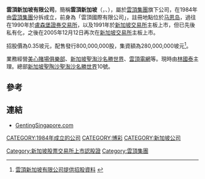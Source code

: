 {{Infobox Company
 | name             = 雲頂新加坡有限公司
 |company_name_en   = Genting Singapore PLC
 | logo             = Genting Singapore logo.svg
 | type             = 上市公司
 |traded_as         = {{sgx|G13}}<br/>{{otcbb|GIGNY}}
 | foundation       = 1984年
 | founder          = 
 | location         = {{SGP}}[[聖陶沙|聖陶沙]][[聖淘沙名勝世界|聖淘沙名勝世界]]10號。
 | locations        = 
 |chairman1         = 
 |MD                = 
 | area_served      = 
 | key_people       = 
 | industry         =
 | products         = 
 | parent           = 
 | owner            = 
 | num_employees    = 
 | slogan           = 
 | homepage         = [http://www.gentingsingapore.com 雲頂新加坡網站]
 | footnotes        = 
 | intl             = 
}}

'''雲頂新加坡有限公司'''，簡稱'''雲頂新加坡'''（{{lang-en|Genting Singapore PLC}}，{{sgx|G13}}、{{otcbb|GIGNY}}），屬於[[雲頂集團|雲頂集團]]旗下公司，在1984年由[[雲頂集團|雲頂集團]]分拆成立，前身為「雲頂國際有限公司」，註冊地點位於[[马恩岛|马恩岛]]，過往在1990年於[[盧森堡證券交易所|盧森堡證券交易所]]，以及1991年於[[新加坡交易所|新加坡交易所]]主板上市，但已先後私有化，之後在2005年12月12日再次在[[新加坡交易所|新加坡交易所]]主板上市。

招股價為0.35坡元，配售發行800,000,000股，集資額為280,000,000坡元<ref>[http://info.sgx.com/webipo.nsf/IPOAttachmentsName/GENTING%20INT'L%20PUBLIC%20LTD%20CO/$File/Genting_clean.pdf 雲頂新加坡有限公司提供招股資料] {{webarchive|url=https://web.archive.org/web/20110626035450/http://info.sgx.com/webipo.nsf/IPOAttachmentsName/GENTING%20INT%27L%20PUBLIC%20LTD%20CO/%24File/Genting_clean.pdf |date=2011-06-26 }}</ref>。

業務經營[[美心賭場俱樂部|美心賭場俱樂部]]、[[新加坡|新加坡]][[聖淘沙名勝世界|聖淘沙名勝世界]]、[[雲頂電網|雲頂電網]]等。現時由[[林國泰|林國泰]]主理。總部[[新加坡|新加坡]][[聖陶沙|聖陶沙]][[聖淘沙名勝世界|聖淘沙名勝世界]]10號。

==參考==
{{REFLIST}}

==連結==
*[https://web.archive.org/web/20191217193838/http://www.gentingsingapore.com/ GentingSingapore.com]

[[CATEGORY:1984年成立的公司|CATEGORY:1984年成立的公司]]
[[CATEGORY:博彩|CATEGORY:博彩]]
[[CATEGORY:新加坡公司|CATEGORY:新加坡公司]]
[[Category:新加坡股票交易所上市認股證|Category:新加坡股票交易所上市認股證]]
[[Category:雲頂集團|Category:雲頂集團]]